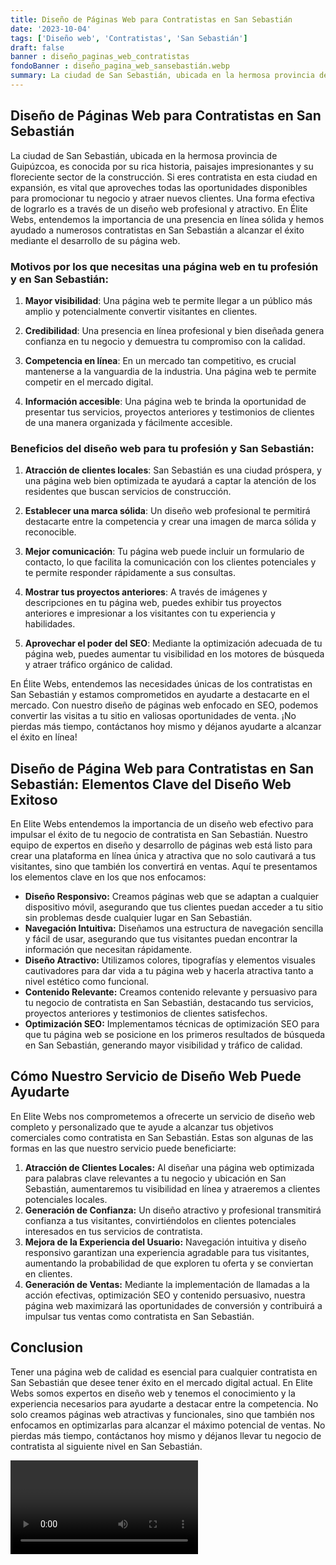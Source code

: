 ```yaml
---
title: Diseño de Páginas Web para Contratistas en San Sebastián
date: '2023-10-04'
tags: ['Diseño web', 'Contratistas', 'San Sebastián']
draft: false
banner : diseño_paginas_web_contratistas
fondoBanner : diseño_pagina_web_sansebastián.webp
summary: La ciudad de San Sebastián, ubicada en la hermosa provincia de Guipúzcoa, es conocida por su rica historia, paisajes impresionantes y su floreciente sector de la construcción. Si eres contratista en esta ciudad en expansión, es vital que aproveches todas las oportunidades disponibles para promocionar tu negocio y atraer nuevos clientes. Una forma efectiva de lograrlo es a través de un diseño web profesional y atractivo. En Élite Webs, entendemos la importancia de una presencia en línea sólida y hemos ayudado a numerosos contratistas en San Sebastián a alcanzar el éxito mediante el desarrollo de su página web.
---
```


## Diseño de Páginas Web para Contratistas en San Sebastián

La ciudad de San Sebastián, ubicada en la hermosa provincia de Guipúzcoa, es conocida por su rica historia, paisajes impresionantes y su floreciente sector de la construcción. Si eres contratista en esta ciudad en expansión, es vital que aproveches todas las oportunidades disponibles para promocionar tu negocio y atraer nuevos clientes. Una forma efectiva de lograrlo es a través de un diseño web profesional y atractivo. En Élite Webs, entendemos la importancia de una presencia en línea sólida y hemos ayudado a numerosos contratistas en San Sebastián a alcanzar el éxito mediante el desarrollo de su página web.

### Motivos por los que necesitas una página web en tu profesión y en San Sebastián:

1. **Mayor visibilidad**: Una página web te permite llegar a un público más amplio y potencialmente convertir visitantes en clientes.

2. **Credibilidad**: Una presencia en línea profesional y bien diseñada genera confianza en tu negocio y demuestra tu compromiso con la calidad.

3. **Competencia en línea**: En un mercado tan competitivo, es crucial mantenerse a la vanguardia de la industria. Una página web te permite competir en el mercado digital.

4. **Información accesible**: Una página web te brinda la oportunidad de presentar tus servicios, proyectos anteriores y testimonios de clientes de una manera organizada y fácilmente accesible.

### Beneficios del diseño web para tu profesión y San Sebastián:

1. **Atracción de clientes locales**: San Sebastián es una ciudad próspera, y una página web bien optimizada te ayudará a captar la atención de los residentes que buscan servicios de construcción.

2. **Establecer una marca sólida**: Un diseño web profesional te permitirá destacarte entre la competencia y crear una imagen de marca sólida y reconocible.

3. **Mejor comunicación**: Tu página web puede incluir un formulario de contacto, lo que facilita la comunicación con los clientes potenciales y te permite responder rápidamente a sus consultas.

4. **Mostrar tus proyectos anteriores**: A través de imágenes y descripciones en tu página web, puedes exhibir tus proyectos anteriores e impresionar a los visitantes con tu experiencia y habilidades.

5. **Aprovechar el poder del SEO**: Mediante la optimización adecuada de tu página web, puedes aumentar tu visibilidad en los motores de búsqueda y atraer tráfico orgánico de calidad.

En Élite Webs, entendemos las necesidades únicas de los contratistas en San Sebastián y estamos comprometidos en ayudarte a destacarte en el mercado. Con nuestro diseño de páginas web enfocado en SEO, podemos convertir las visitas a tu sitio en valiosas oportunidades de venta. ¡No pierdas más tiempo, contáctanos hoy mismo y déjanos ayudarte a alcanzar el éxito en línea!

<GifSeo />

<Cta />

## Diseño de Página Web para Contratistas en San Sebastián: Elementos Clave del Diseño Web Exitoso

En Elite Webs entendemos la importancia de un diseño web efectivo para impulsar el éxito de tu negocio de contratista en San Sebastián. Nuestro equipo de expertos en diseño y desarrollo de páginas web está listo para crear una plataforma en línea única y atractiva que no solo cautivará a tus visitantes, sino que también los convertirá en ventas. Aquí te presentamos los elementos clave en los que nos enfocamos:

- **Diseño Responsivo:** Creamos páginas web que se adaptan a cualquier dispositivo móvil, asegurando que tus clientes puedan acceder a tu sitio sin problemas desde cualquier lugar en San Sebastián.
- **Navegación Intuitiva:** Diseñamos una estructura de navegación sencilla y fácil de usar, asegurando que tus visitantes puedan encontrar la información que necesitan rápidamente.
- **Diseño Atractivo:** Utilizamos colores, tipografías y elementos visuales cautivadores para dar vida a tu página web y hacerla atractiva tanto a nivel estético como funcional.
- **Contenido Relevante:** Creamos contenido relevante y persuasivo para tu negocio de contratista en San Sebastián, destacando tus servicios, proyectos anteriores y testimonios de clientes satisfechos.
- **Optimización SEO:** Implementamos técnicas de optimización SEO para que tu página web se posicione en los primeros resultados de búsqueda en San Sebastián, generando mayor visibilidad y tráfico de calidad.

## Cómo Nuestro Servicio de Diseño Web Puede Ayudarte

En Elite Webs nos comprometemos a ofrecerte un servicio de diseño web completo y personalizado que te ayude a alcanzar tus objetivos comerciales como contratista en San Sebastián. Estas son algunas de las formas en las que nuestro servicio puede beneficiarte:

1. **Atracción de Clientes Locales:** Al diseñar una página web optimizada para palabras clave relevantes a tu negocio y ubicación en San Sebastián, aumentaremos tu visibilidad en línea y atraeremos a clientes potenciales locales.
2. **Generación de Confianza:** Un diseño atractivo y profesional transmitirá confianza a tus visitantes, convirtiéndolos en clientes potenciales interesados en tus servicios de contratista.
3. **Mejora de la Experiencia del Usuario:** Navegación intuitiva y diseño responsivo garantizan una experiencia agradable para tus visitantes, aumentando la probabilidad de que exploren tu oferta y se conviertan en clientes.
4. **Generación de Ventas:** Mediante la implementación de llamadas a la acción efectivas, optimización SEO y contenido persuasivo, nuestra página web maximizará las oportunidades de conversión y contribuirá a impulsar tus ventas como contratista en San Sebastián.

## Conclusion

Tener una página web de calidad es esencial para cualquier contratista en San Sebastián que desee tener éxito en el mercado digital actual. En Elite Webs somos expertos en diseño web y tenemos el conocimiento y la experiencia necesarios para ayudarte a destacar entre la competencia. No solo creamos páginas web atractivas y funcionales, sino que también nos enfocamos en optimizarlas para alcanzar el máximo potencial de ventas. No pierdas más tiempo, contáctanos hoy mismo y déjanos llevar tu negocio de contratista al siguiente nivel en San Sebastián.

<Video />

<CtaBot job='Contratistas' city='San Sebastián'/>

<Gmaps query='San Sebastián+españa+maps' />